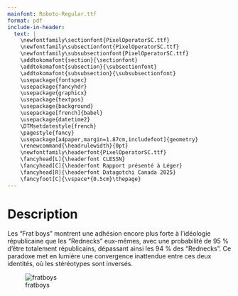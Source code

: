 ```yaml
---
mainfont: Roboto-Regular.ttf
format: pdf 
include-in-header:
  text: |
    \newfontfamily\sectionfont{PixelOperatorSC.ttf}
    \newfontfamily\subsectionfont{PixelOperatorSC.ttf}
    \newfontfamily\subsubsectionfont{PixelOperatorSC.ttf}
    \addtokomafont{section}{\sectionfont}
    \addtokomafont{subsection}{\subsectionfont}
    \addtokomafont{subsubsection}{\subsubsectionfont}
    \usepackage{fontspec}
    \usepackage{fancyhdr}
    \usepackage{graphicx}
    \usepackage{textpos}
    \usepackage{background}
    \usepackage[french]{babel}
    \usepackage{datetime2}
    \DTMsetdatestyle{french}
    \pagestyle{fancy}
    \usepackage[a4paper,margin=1.87cm,includefoot]{geometry}
    \renewcommand{\headrulewidth}{0pt}
    \newfontfamily\headerfont{PixelOperatorSC.ttf}
    \fancyhead[L]{\headerfont CLESSN}
    \fancyhead[C]{\headerfont Rapport présenté à Léger}
    \fancyhead[R]{\headerfont Datagotchi Canada 2025}
    \fancyfoot[C]{\vspace*{0.5cm}\thepage}   
---
```


\begin{titlepage}
  \newfontfamily\titlepagefont{PixelOperatorSC.ttf}

  % Background image setup
  \backgroundsetup{
    scale=1.3,
    color=black,
    opacity=0.5,
    angle=0,
    position=current page.south,
    vshift=2.2cm,
    hshift=0.5cm,
    contents={\includegraphics[width=1\textwidth]{img/datagotchi_folks.png}}
  }

  \begin{center}
    \null\vspace{\stretch{1}} % Ensures vertical centering
    {\titlepagefont\fontsize{48pt}{18pt}\selectfont \textbf{Léger-Datagotchi}}\\[1cm]
    {\titlepagefont\fontsize{32pt}{18pt}\selectfont \textbf{Rapport Canada 2025}}\\[1cm]
    \includegraphics[width=0.2\textwidth]{img/datagotchi.png}\\[1cm]
    {\titlepagefont\fontsize{32pt}{16pt}\selectfont \textbf{CLESSN}}\\[0.5cm]
    {\titlepagefont\fontsize{16pt}{14pt}\selectfont Rapport présenté à:}\\ % Smaller normal text size
    {\titlepagefont\fontsize{24pt}{16pt}\selectfont \textbf{Léger Marketing}}\\[1cm]
    {\titlepagefont\fontsize{16pt}{14pt}\selectfont Département de Science Politique\\Faculté des Sciences Sociales\\Université Laval}\\[1cm]
    {\titlepagefont\fontsize{16pt}{14pt}\selectfont Québec, Canada}\\[2cm]
    {\titlepagefont\fontsize{12pt}{12pt}\selectfont \copyright \thinspace CLESSN, \today}\\
    \null\vspace{\stretch{2}} % Ensures vertical centering
  \end{center}  \thispagestyle{empty} % Prevents headers and footers on the title page
  \clearpage % Ensures the next content starts on a clean page
\end{titlepage}
\backgroundsetup{contents={}}

\setcounter{page}{1}

# Description

Les "Frat boys" montrent une adhésion encore plus forte à l'idéologie républicaine que les "Rednecks" eux-mêmes, avec une probabilité de 95 % d'être totalement républicains, dépassant ainsi les 94 % des "Rednecks". Ce paradoxe met en lumière une convergence inattendue entre ces deux identités, où les stéréotypes sont inversés.

![fratboys](img/graph_vote.png)

